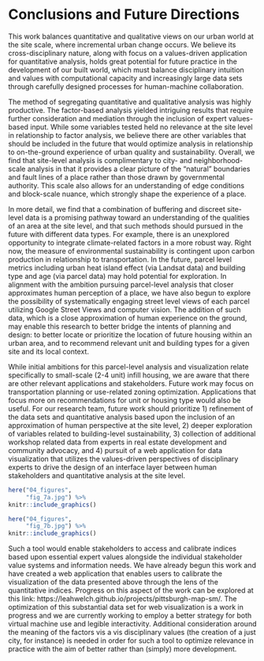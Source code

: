 # Conclusions and Future Directions

This work balances quantitative and qualitative views on our urban world at the site scale, where incremental urban change occurs. We believe its cross-disciplinary nature, along with focus on a values-driven application for quantitative analysis, holds great potential for future practice in the development of our built world, which must balance disciplinary intuition and values with computational capacity and increasingly large data sets through carefully designed processes for human-machine collaboration.

The method of segregating quantitative and qualitative analysis was highly productive. The factor-based analysis yielded intriguing results that require further consideration and mediation through the inclusion of expert values-based input. While some variables tested held no relevance at the site level in relationship to factor analysis, we believe there are other variables that should be included in the future that would optimize analysis in relationship to on-the-ground experience of urban quality and sustainability. Overall, we find that site-level analysis is complimentary to city- and neighborhood-scale analysis in that it provides a clear picture of the “natural” boundaries and fault lines of a place rather than those drawn by governmental authority. This scale also allows for an understanding of edge conditions and block-scale nuance, which strongly shape the experience of a place.

In more detail, we find that a combination of buffering and discreet site-level data is a promising pathway toward an understanding of the qualities of an area at the site level, and that such methods should pursued in the future with different data types. For example, there is an unexplored opportunity to integrate climate-related factors in a more robust way. Right now, the measure of environmental sustainability is contingent upon carbon production in relationship to transportation. In the future, parcel level metrics including urban heat island effect (via Landsat data) and building type and age (via parcel data) may hold potential for exploration. In alignment with the ambition pursuing parcel-level analysis that closer approximates human perception of a place, we have also begun to explore the possibility of systematically engaging street level views of each parcel utilizing Google Street Views and computer vision. The addition of such data, which is a close approximation of human experience on the ground, may enable this research to better bridge the intents of planning and design: to better locate or prioritize the location of future housing within an urban area, and to recommend relevant unit and building types for a given site and its local context.

While initial ambitions for this parcel-level analysis and visualization relate specifically to small-scale (2-4 unit) infill housing, we are aware that there are other relevant applications and stakeholders. Future work may focus on transportation planning or use-related zoning optimization. Applications that focus more on recommendations for unit or housing type would also be useful.
For our research team, future work should prioritize 1) refinement of the data sets and quantitative analysis based upon the inclusion of an approximation of human perspective at the site level, 2) deeper exploration of variables related to building-level sustainability, 3) collection of additional workshop related data from experts in real estate development and community advocacy, and 4) pursuit of a web application for data visualization that utilizes the values-driven perspectives of disciplinary experts to drive the design of an interface layer between human stakeholders and quantitative analysis at the site level.

```r
here("04_figures",
     "fig_7a.jpg") %>%
knitr::include_graphics()
```

```r
here("04_figures",
     "fig_7b.jpg") %>%
knitr::include_graphics()
```

Such a tool would enable stakeholders to access and calibrate indices based upon essential expert values alongside the individual stakeholder value systems and information needs. We have already begun this work and have created a web application that enables users to calibrate the visualization of the data presented above through the lens of the quantitative indices. Progress on this aspect of the work can be explored at this link: https://leahwelch.github.io/projects/pittsburgh-map-sm/. The optimization of this substantial data set for web visualization is a work in progress and we are currently working to employ a better strategy for both virtual machine use and legible interactivity. Additional consideration around the meaning of the factors vis a vis disciplinary values (the creation of a just city, for instance) is needed in order for such a tool to optimize relevance in practice with the aim of better rather than (simply) more development.
